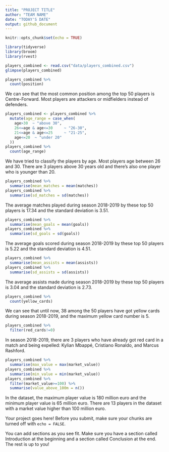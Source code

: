 ```yaml
---
title: "PROJECT TITLE"
author: "TEAM NAME"
date: "TODAY'S DATE"
output: github_document
---
```


```r
knitr::opts_chunk$set(echo = TRUE)
```

```r
library(tidyverse)
library(broom)
library(rvest)
```


```r
players_combined <- read.csv("data/players_combined.csv")
glimpse(players_combined)
```

```r
players_combined %>%
  count(position)
```

We can see that the most common position among the top 50 players is Centre-Forward. Most players are attackers or midfielders instead of defenders.

```r
players_combined <- players_combined %>%
  mutate(age_range = case_when(
    age>30  ~ "above 30",
    26<=age & age<=30     ~ "26-30",
    21<=age & age<=25     ~ "21-25",
    age<=20  ~ "under 20"
  ))
players_combined %>%
  count(age_range)
```

We have tried to classify the players by age. Most players age between 26 and 30. There are 3 players above 30 years old and there's also one player who is younger than 20.

```r
players_combined %>%
  summarise(mean_matches = mean(matches))
players_combined %>%
  summarise(sd_matches = sd(matches))
```

The average matches played during season 2018-2019 by these top 50 players is 17.34 and the standard deviation is 3.51.

```r
players_combined %>%
  summarise(mean_goals = mean(goals))
players_combined %>%
  summarise(sd_goals = sd(goals))
```

The average goals scored during season 2018-2019 by these top 50 players is 5.22 and the standard deviation is 4.51.

```r
players_combined %>%
  summarise(mean_assists = mean(assists))
players_combined %>%
  summarise(sd_assists = sd(assists))
```

The average assists made during season 2018-2019 by these top 50 players is 3.04 and the standard deviation is 2.73.

```r
players_combined %>%
  count(yellow_cards)
```

We can see that until now, 38 among the 50 players have got yellow cards during season 2018-2019, and the maximum yellow card number is 5.

```r
players_combined %>%
  filter(red_cards!=0)
```

In season 2018-2019, there are 3 players who have already got red card in a match and being expelled: Kylian Mbappé, Cristiano Ronaldo, and Marcus Rashford.

```r
players_combined %>%
  summarise(max_value = max(market_value))
players_combined %>%
  summarise(min_value = min(market_value))
players_combined %>%
  filter(market_value>=100) %>%
  summarise(value_above_100m = n())
```

In the dataset, the maximum player value is 180 million euro and the minimum player value is 65 million euro. There are 13 players in the dataset with a market value higher than 100 million euro.


Your project goes here! Before you submit, make sure your chunks are turned off with `echo = FALSE`. 

You can add sections as you see fit. Make sure you have a section called Introduction at the beginning and a section called Conclusion at the end. The rest is up to you!
